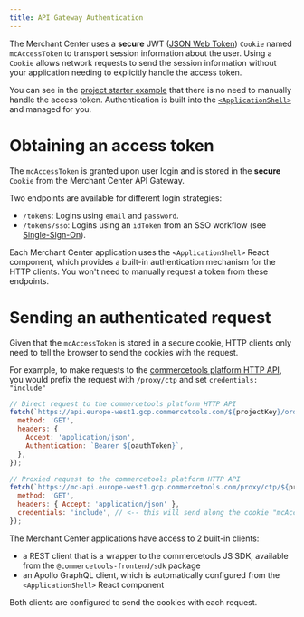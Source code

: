 ```yaml
---
title: API Gateway Authentication
---
```


The Merchant Center uses a **secure** JWT ([JSON Web Token](https://jwt.io/)) `Cookie` named `mcAccessToken` to transport session information about the user.
Using a `Cookie` allows network requests to send the session information without your application needing to explicitly handle the access token.

You can see in the [project starter example](/getting-started/installing-a-starter-application) that there is no need to manually handle the access token. Authentication is built into the [`<ApplicationShell>`](/components/application-shell) and managed for you.

# Obtaining an access token

The `mcAccessToken` is granted upon user login and is stored in the **secure** `Cookie` from the Merchant Center API Gateway.

Two endpoints are available for different login strategies:

- `/tokens`: Logins using `email` and `password`.
- `/tokens/sso`: Logins using an `idToken` from an SSO workflow (see [Single-Sign-On](https://docs.commercetools.com/merchant-center/single-sign-on-beta)).

Each Merchant Center application uses the `<ApplicationShell>` React component, which provides a built-in authentication mechanism for the HTTP clients. You won't need to manually request a token from these endpoints.

# Sending an authenticated request

Given that the `mcAccessToken` is stored in a secure cookie, HTTP clients only need to tell the browser to send the cookies with the request.

For example, to make requests to the [commercetools platform HTTP API](https://docs.commercetools.com/api), you would prefix the request with `/proxy/ctp` and set `credentials: "include"`

```js
// Direct request to the commercetools platform HTTP API
fetch(`https://api.europe-west1.gcp.commercetools.com/${projectKey}/orders`, {
  method: 'GET',
  headers: {
    Accept: 'application/json',
    Authentication: `Bearer ${oauthToken}`,
  },
});

// Proxied request to the commercetools platform HTTP API
fetch(`https://mc-api.europe-west1.gcp.commercetools.com/proxy/ctp/${projectKey}/orders`, {
  method: 'GET',
  headers: { Accept: 'application/json' },
  credentials: 'include', // <-- this will send along the cookie "mcAccessToken"
});
```

The Merchant Center applications have access to 2 built-in clients:

- a REST client that is a wrapper to the commercetools JS SDK, available from the `@commercetools-frontend/sdk` package
- an Apollo GraphQL client, which is automatically configured from the `<ApplicationShell>` React component

Both clients are configured to send the cookies with each request.
